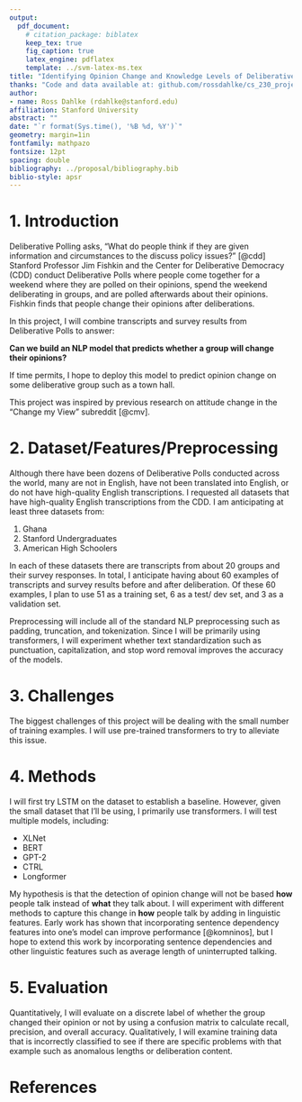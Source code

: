 ```yaml
---
output:
  pdf_document:
    # citation_package: biblatex
    keep_tex: true
    fig_caption: true
    latex_engine: pdflatex
    template: ../svm-latex-ms.tex
title: "Identifying Opinion Change and Knowledge Levels of Deliberative Groups (Natural Language Processing)"
thanks: "Code and data available at: github.com/rossdahlke/cs_230_project"
author:
- name: Ross Dahlke (rdahlke@stanford.edu)
affiliation: Stanford University
abstract: ""
date: "`r format(Sys.time(), '%B %d, %Y')`"
geometry: margin=1in
fontfamily: mathpazo
fontsize: 12pt
spacing: double
bibliography: ../proposal/bibliography.bib
biblio-style: apsr
---
```


# 1. Introduction

Deliberative Polling asks, "What do people think if they are given information and circumstances to the discuss policy issues?" [@cdd] Stanford Professor Jim Fishkin and the Center for Deliberative Democracy (CDD) conduct Deliberative Polls where people come together for a weekend where they are polled on their opinions, spend the weekend deliberating in  groups, and are polled afterwards about their opinions. Fishkin finds that people change their opinions after deliberations. 

In this project, I will combine transcripts and survey results from Deliberative Polls to answer:

**Can we build an NLP model that predicts whether a group will change their opinions?**
  
If time permits, I hope to deploy this model to predict opinion change on some deliberative group such as a town hall.
  
This project was inspired by previous research on attitude change in the "Change my View" subreddit [@cmv]. 

# 2. Dataset/Features/Preprocessing

Although there have been dozens of Deliberative Polls conducted across the world, many are not in English, have not been translated into English, or do not have high-quality English transcriptions. I requested all datasets that have high-quality English transcriptions from the CDD. I am anticipating at least three datasets from:

  1. Ghana 
  2. Stanford Undergraduates
  3. American High Schoolers
  
In each of these datasets there are transcripts from about 20 groups and their survey responses. In total, I anticipate having about 60 examples of transcripts and survey results before and after deliberation. Of these 60 examples, I plan to use 51 as a training set, 6 as a test/ dev set, and 3 as a validation set. 

Preprocessing will include all of the standard NLP preprocessing such as padding, truncation, and tokenization. Since I will be primarily using transformers, I will experiment whether text standardization such as punctuation, capitalization, and stop word removal improves the accuracy of the models.

# 3. Challenges

The biggest challenges of this project will be dealing with the small number of training examples. I will use pre-trained transformers to try to alleviate this issue. 

# 4. Methods

I will first try LSTM on the dataset to establish a baseline. However, given the small dataset that I'll be using, I primarily use transformers. I will test multiple models, including:

  - XLNet
  - BERT
  - GPT-2
  - CTRL
  - Longformer
  
My hypothesis is that the detection of opinion change will not be based __how__ people talk instead of __what__ they talk about. I will experiment with different methods to capture this change in __how__ people talk by adding in linguistic features.  Early work has shown that incorporating sentence dependency features into one's model can improve performance [@komninos], but I hope to extend this work by incorporating sentence dependencies and other linguistic features such as average length of uninterrupted talking.

# 5. Evaluation

Quantitatively, I will evaluate on a discrete label of whether the group changed their opinion or not by using a confusion matrix to calculate recall, precision, and overall accuracy. Qualitatively, I will examine training data that is incorrectly classified to see if there are specific problems with that example such as anomalous lengths or deliberation content.

# References
